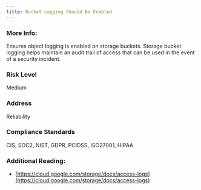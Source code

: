 ```yaml
---
title: Bucket Logging Should Be Enabled
---
```


### More Info:

Ensures object logging is enabled on storage buckets. Storage bucket logging helps maintain an audit trail of access that can be used in the event of a security incident.

### Risk Level

Medium

### Address

Reliability

### Compliance Standards

CIS, SOC2, NIST, GDPR, PCIDSS, ISO27001, HIPAA

### Additional Reading:

- [https://cloud.google.com/storage/docs/access-logs](https://cloud.google.com/storage/docs/access-logs)
